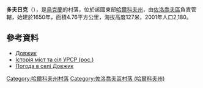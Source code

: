 {{coord|50|12|12|N|35|56|41|E|scale:100000_region:UA|display=title}}

'''多夫日克'''（{{lang-uk|Довжик}}），是[[烏克蘭|烏克蘭]]的村落，位於該國東部[[哈爾科夫州|哈爾科夫州]]，由[[佐洛喬夫區_(哈爾科夫州)|佐洛喬夫區]]負責管轄，始建於1650年，面積4.76平方公里，海拔高度127米，2001年人口2,180。

==參考資料==
* [http://w1.c1.rada.gov.ua/pls/z7502/A005?rdat1=10.09.2011&rf7571=33160 Довжик]{{dead link|date=2017年12月 |bot=InternetArchiveBot |fix-attempted=yes }}
* [https://web.archive.org/web/20110101150924/http://www.igsu.org.ua/Harkovskja.obl/Zoloczevskij.rajon/Dolzhik.html Історія міст та сіл УРСР (рос.)]
* [http://weather.in.ua/ua/har'kovskaja/7072 Погода в селі Довжик]{{Wayback|url=http://weather.in.ua/ua/har'kovskaja/7072 |date=20160323025756 }}

{{DEFAULTSORT:Довжик}}
[[Category:哈爾科夫州村落|Category:哈爾科夫州村落]]
[[Category:佐洛喬夫區村落_(哈爾科夫州)|Category:佐洛喬夫區村落 (哈爾科夫州)]]


{{Kharkiv-geo-stub}}